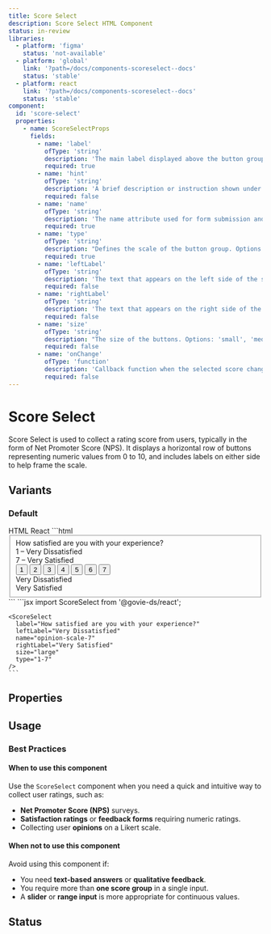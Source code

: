 ```yaml
---
title: Score Select
description: Score Select HTML Component
status: in-review
libraries:
  - platform: 'figma'
    status: 'not-available'
  - platform: 'global'
    link: '?path=/docs/components-scoreselect--docs'
    status: 'stable'
  - platform: react
    link: '?path=/docs/components-scoreselect--docs'
    status: 'stable'
component:
  id: 'score-select'
  properties:
    - name: ScoreSelectProps
      fields:
        - name: 'label'
          ofType: 'string'
          description: 'The main label displayed above the button group.'
          required: true
        - name: 'hint'
          ofType: 'string'
          description: 'A brief description or instruction shown under the label.'
          required: false
        - name: 'name'
          ofType: 'string'
          description: 'The name attribute used for form submission and identification of the group of buttons.'
          required: true
        - name: 'type'
          ofType: 'string'
          description: "Defines the scale of the button group. Options: '1-5', '1-7', '0-10'."
          required: true
        - name: 'leftLabel'
          ofType: 'string'
          description: 'The text that appears on the left side of the score range (e.g., ''Not Likely'').'
          required: false
        - name: 'rightLabel'
          ofType: 'string'
          description: 'The text that appears on the right side of the score range (e.g., ''Extremely Likely'').'
          required: false
        - name: 'size'
          ofType: 'string'
          description: "The size of the buttons. Options: 'small', 'medium', 'large'. Default is 'medium'."
          required: false
        - name: 'onChange'
          ofType: 'function'
          description: 'Callback function when the selected score changes.'
          required: false
---
```


# Score Select

Score Select is used to collect a rating score from users, typically in the form of Net Promoter Score (NPS). It displays a horizontal row of buttons representing numeric values from 0 to 10, and includes labels on either side to help frame the scale.

## Variants

### Default

<ComponentContainer>
  <ScoreSelect
    label="How satisfied are you with your experience?"
    leftLabel="Very Dissatisfied"
    name="opinion-scale-7"
    rightLabel="Very Satisfied"
    size="large"
    type="1-7"
  />
</ComponentContainer>

<Tabs id="scoreSelectTabs">
  <TabList>
    <TabItem value="html" checked>HTML</TabItem>
    <TabItem value="react">React</TabItem>
  </TabList>
  <TabPanel value="html">
    ```html
    <fieldset class="gi-w-full">
      <div class="gi-pb-3 gi-flex gi-flex-col">
        <label class="gi-text-md gi-label gi-font-bold" id="opinion-7-label">How satisfied are you with your experience?</label>
      </div>
      <div class="gi-score-select-button-group">
        <div class="gi-score-select-labels-responsive" aria-hidden="true">
          <div>1 – Very Dissatisfied</div>
          <div>7 – Very Satisfied</div>
        </div>
        <div class="gi-btn-group" role="radiogroup" aria-labelledby="opinion-7-label">
          <button class="gi-btn gi-btn-large gi-btn-secondary-dark" role="radio" aria-checked="false" name="opinion-7" id="score-select-0" data-value="1">1</button>
          <button class="gi-btn gi-btn-large gi-btn-secondary-dark" role="radio" aria-checked="false" name="opinion-7" id="score-select-1" data-value="2">2</button>
          <button class="gi-btn gi-btn-large gi-btn-secondary-dark" role="radio" aria-checked="false" name="opinion-7" id="score-select-2" data-value="3">3</button>
          <button class="gi-btn gi-btn-large gi-btn-secondary-dark" role="radio" aria-checked="false" name="opinion-7" id="score-select-3" data-value="4">4</button>
          <button class="gi-btn gi-btn-large gi-btn-secondary-dark" role="radio" aria-checked="false" name="opinion-7" id="score-select-4" data-value="5">5</button>
          <button class="gi-btn gi-btn-large gi-btn-secondary-dark" role="radio" aria-checked="false" name="opinion-7" id="score-select-5" data-value="6">6</button>
          <button class="gi-btn gi-btn-large gi-btn-secondary-dark" role="radio" aria-checked="false" name="opinion-7" id="score-select-6" data-value="7">7</button>
        </div>
        <div class="gi-score-select-labels" aria-hidden="true">
          <div>Very Dissatisfied</div>
          <div>Very Satisfied</div>
        </div>
      </div>
    </fieldset>
  ```
  </TabPanel>
  <TabPanel value="react">
    ```jsx
    import ScoreSelect from '@govie-ds/react';

    <ScoreSelect
      label="How satisfied are you with your experience?"
      leftLabel="Very Dissatisfied"
      name="opinion-scale-7"
      rightLabel="Very Satisfied"
      size="large"
      type="1-7"
    />
    ```

  </TabPanel>
</Tabs>

## Properties

<ComponentPropertiesTable componentId="score-select" />

## Usage

### Best Practices

#### When to use this component

Use the `ScoreSelect` component when you need a quick and intuitive way to collect user ratings, such as:

- **Net Promoter Score (NPS)** surveys.
- **Satisfaction ratings** or **feedback forms** requiring numeric ratings.
- Collecting user **opinions** on a Likert scale.

#### When not to use this component

Avoid using this component if:

- You need **text-based answers** or **qualitative feedback**.
- You require more than **one score group** in a single input.
- A **slider** or **range input** is more appropriate for continuous values.

## Status

<ComponentStatusBlock componentId="score-select" />

